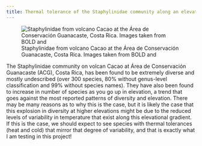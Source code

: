 ```yaml
---
title: Thermal tolerance of the Staphylinidae community along an elevation gradient at Área de Conservación Guanacaste, Costa Rica
---
```


![Staphylinidae from volcano Cacao at the Área de Conservación Guanacaste, Costa Rica. Images taken from BOLD and ](staphylinidae_acg.png)

The Staphylinidae community on volcan Cacao at Área de Conservación Guanacaste (ACG), Costa Rica, has been found to be extremely diverse and mostly undescribed (over 300 species, 80% without genus-level classification and 99% without species names). They have also been found to increase in number of species as you go up in elevation, a trend that goes against the most reported patterns of diversity and elevation. There may be many reasons as to why this is the case, but it is likely the case that this explosion in diversity at higher elevations might be due to the reduced levels of variability in temperature that exist along this elevational gradient. If this is the case, we should expect to see species with thermal tolerances (heat and cold) that mirror that degree of variability, and that is exactly what I am testing in this project!
